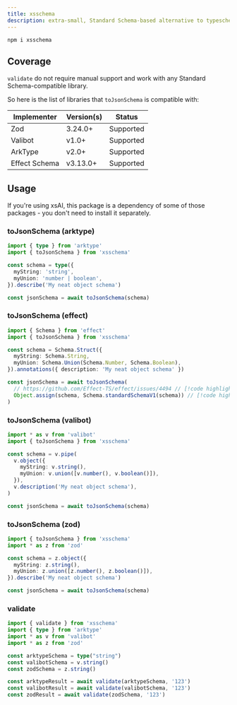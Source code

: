 ```yaml
---
title: xsschema
description: extra-small, Standard Schema-based alternative to typeschema.
---
```



<PkgSizeBadge pkg="xsschema" />

```package-install
npm i xsschema
```

## Coverage

`validate` do not require manual support and work with any Standard Schema-compatible library.

So here is the list of libraries that `toJsonSchema` is compatible with:

| Implementer | Version(s) | Status |
|---|---|---|
| Zod | 3.24.0+ | Supported |
| Valibot | v1.0+ | Supported |
| ArkType | v2.0+ | Supported |
| Effect Schema | v3.13.0+ | Supported |

## Usage

<Callout>
  If you're using xsAI, this package is a dependency of some of those packages - you don't need to install it separately.
</Callout>

### toJsonSchema (arktype)

```ts twoslash
import { type } from 'arktype'
import { toJsonSchema } from 'xsschema'

const schema = type({
  myString: 'string',
  myUnion: 'number | boolean',
}).describe('My neat object schema')

const jsonSchema = await toJsonSchema(schema)
```

### toJsonSchema (effect)

```ts twoslash
import { Schema } from 'effect'
import { toJsonSchema } from 'xsschema'

const schema = Schema.Struct({
  myString: Schema.String,
  myUnion: Schema.Union(Schema.Number, Schema.Boolean),
}).annotations({ description: 'My neat object schema' })

const jsonSchema = await toJsonSchema(
  // https://github.com/Effect-TS/effect/issues/4494 // [!code highlight]
  Object.assign(schema, Schema.standardSchemaV1(schema)) // [!code highlight]
)
```

### toJsonSchema (valibot)

```ts twoslash
import * as v from 'valibot'
import { toJsonSchema } from 'xsschema'

const schema = v.pipe(
  v.object({
    myString: v.string(),
    myUnion: v.union([v.number(), v.boolean()]),
  }),
  v.description('My neat object schema'),
)

const jsonSchema = await toJsonSchema(schema)
```

### toJsonSchema (zod)

```ts twoslash
import { toJsonSchema } from 'xsschema'
import * as z from 'zod'

const schema = z.object({
  myString: z.string(),
  myUnion: z.union([z.number(), z.boolean()]),
}).describe('My neat object schema')

const jsonSchema = await toJsonSchema(schema)
```

### validate

```ts twoslash
import { validate } from 'xsschema'
import { type } from 'arktype'
import * as v from 'valibot'
import * as z from 'zod'

const arktypeSchema = type("string")
const valibotSchema = v.string()
const zodSchema = z.string()

const arktypeResult = await validate(arktypeSchema, '123')
const valibotResult = await validate(valibotSchema, '123')
const zodResult = await validate(zodSchema, '123')
```
